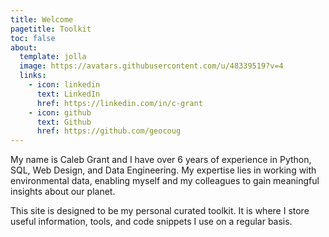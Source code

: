 ```yaml
---
title: Welcome
pagetitle: Toolkit
toc: false
about:
  template: jolla
  image: https://avatars.githubusercontent.com/u/48339519?v=4
  links:
    - icon: linkedin
      text: LinkedIn
      href: https://linkedin.com/in/c-grant
    - icon: github
      text: Github
      href: https://github.com/geocoug
---
```


My name is Caleb Grant and I have over 6 years of experience in Python, SQL, Web Design, and Data Engineering. My expertise lies in working with environmental data, enabling myself and my colleagues to gain meaningful insights about our planet.

This site is designed to be my personal curated toolkit. It is where I store useful information, tools, and code snippets I use on a regular basis.
